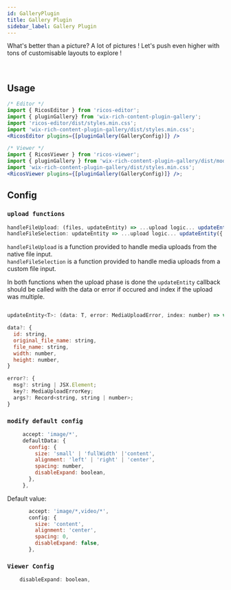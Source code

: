 ```yaml
---
id: GalleryPlugin
title: Gallery Plugin
sidebar_label: Gallery Plugin
---
```



What's better than a picture? A lot of pictures !
Let's push even higher with tons of customisable layouts to explore !

<div className="card">
  <RicosEditorWithMobile
    content={content('Add A beutiful gallery!')}
    placeholder={'Type here!'}
    plugins={[pluginGallery()]}
  >
  <RichContentEditor helpers={{handleFileUpload: mockImageNativeUploadFunc}} />
  </RicosEditorWithMobile>
</div>
<br />

## Usage

```jsx
/* Editor */
import { RicosEditor } from 'ricos-editor';
import { pluginGallery} from 'wix-rich-content-plugin-gallery';
import 'ricos-editor/dist/styles.min.css';
import 'wix-rich-content-plugin-gallery/dist/styles.min.css';
<RicosEditor plugins={[pluginGallery(GalleryConfig)]} />

/* Viewer */
import { RicosViewer } from 'ricos-viewer';
import { pluginGallery } from 'wix-rich-content-plugin-gallery/dist/module.viewer';
import 'wix-rich-content-plugin-gallery/dist/styles.min.css';
<RicosViewer plugins={[pluginGallery(GalleryConfig)]} />;
```

## Config

### `upload functions`

```jsx
handleFileUpload: (files, updateEntity) => ...upload logic... updateEntity({ data, error });
handleFileSelection: updateEntity => ...upload logic... updateEntity({ data, error })
```

`handleFileUpload` is a function provided to handle media uploads from the native file input. <br />
`handleFileSelection` is a function provided to handle media uploads from a custom file input.

In both functions when the upload phase is done the `updateEntity` callback should be called with the data or error if occured and index if the upload was multiple.

```jsx

updateEntity<T>: (data: T, error: MediaUploadError, index: number) => void 

data?: {
  id: string,
  original_file_name: string,
  file_name: string,
  width: number,
  height: number,
}

error?: {
  msg?: string | JSX.Element;
  key?: MediaUploadErrorKey;
  args?: Record<string, string | number>;
}
```

### `modify default config`

```jsx
     accept: 'image/*',
     defaultData: {
       config: {
         size: 'small' | 'fullWidth' |'content',
         alignment: 'left' | 'right' | 'center',
         spacing: number,
         disableExpand: boolean,
       },
     },
```

Default value:

```jsx
       accept: 'image/*,video/*',
       config: {
         size: 'content',
         alignment: 'center',
         spacing: 0,
         disableExpand: false,
       },
```

### `Viewer Config`

```jsx
    disableExpand: boolean,
```

<br />


